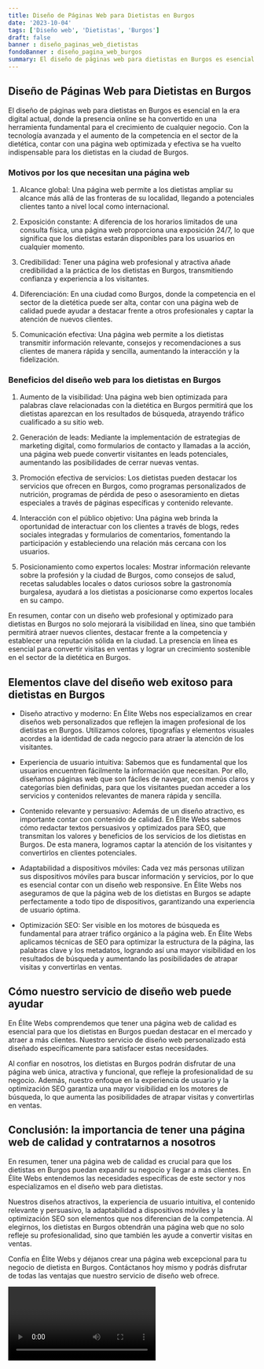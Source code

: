 ```yaml
---
title: Diseño de Páginas Web para Dietistas en Burgos
date: '2023-10-04'
tags: ['Diseño web', 'Dietistas', 'Burgos']
draft: false
banner : diseño_paginas_web_dietistas
fondoBanner : diseño_pagina_web_burgos
summary: El diseño de páginas web para dietistas en Burgos es esencial en la era digital actual, donde la presencia online se ha convertido en una herramienta fundamental para el crecimiento de cualquier negocio. Con la tecnología avanzada y el aumento de la competencia en el sector de la dietética, contar con una página web optimizada y efectiva se ha vuelto indispensable para los dietistas en la ciudad de Burgos.
---
```


## Diseño de Páginas Web para Dietistas en Burgos

El diseño de páginas web para dietistas en Burgos es esencial en la era digital actual, donde la presencia online se ha convertido en una herramienta fundamental para el crecimiento de cualquier negocio. Con la tecnología avanzada y el aumento de la competencia en el sector de la dietética, contar con una página web optimizada y efectiva se ha vuelto indispensable para los dietistas en la ciudad de Burgos.

### Motivos por los que necesitan una página web

1. Alcance global: Una página web permite a los dietistas ampliar su alcance más allá de las fronteras de su localidad, llegando a potenciales clientes tanto a nivel local como internacional.

2. Exposición constante: A diferencia de los horarios limitados de una consulta física, una página web proporciona una exposición 24/7, lo que significa que los dietistas estarán disponibles para los usuarios en cualquier momento.

3. Credibilidad: Tener una página web profesional y atractiva añade credibilidad a la práctica de los dietistas en Burgos, transmitiendo confianza y experiencia a los visitantes.

4. Diferenciación: En una ciudad como Burgos, donde la competencia en el sector de la dietética puede ser alta, contar con una página web de calidad puede ayudar a destacar frente a otros profesionales y captar la atención de nuevos clientes.

5. Comunicación efectiva: Una página web permite a los dietistas transmitir información relevante, consejos y recomendaciones a sus clientes de manera rápida y sencilla, aumentando la interacción y la fidelización.

### Beneficios del diseño web para los dietistas en Burgos

1. Aumento de la visibilidad: Una página web bien optimizada para palabras clave relacionadas con la dietética en Burgos permitirá que los dietistas aparezcan en los resultados de búsqueda, atrayendo tráfico cualificado a su sitio web.

2. Generación de leads: Mediante la implementación de estrategias de marketing digital, como formularios de contacto y llamadas a la acción, una página web puede convertir visitantes en leads potenciales, aumentando las posibilidades de cerrar nuevas ventas.

3. Promoción efectiva de servicios: Los dietistas pueden destacar los servicios que ofrecen en Burgos, como programas personalizados de nutrición, programas de pérdida de peso o asesoramiento en dietas especiales a través de páginas específicas y contenido relevante.

4. Interacción con el público objetivo: Una página web brinda la oportunidad de interactuar con los clientes a través de blogs, redes sociales integradas y formularios de comentarios, fomentando la participación y estableciendo una relación más cercana con los usuarios.

5. Posicionamiento como expertos locales: Mostrar información relevante sobre la profesión y la ciudad de Burgos, como consejos de salud, recetas saludables locales o datos curiosos sobre la gastronomía burgalesa, ayudará a los dietistas a posicionarse como expertos locales en su campo.

En resumen, contar con un diseño web profesional y optimizado para dietistas en Burgos no solo mejorará la visibilidad en línea, sino que también permitirá atraer nuevos clientes, destacar frente a la competencia y establecer una reputación sólida en la ciudad. La presencia en línea es esencial para convertir visitas en ventas y lograr un crecimiento sostenible en el sector de la dietética en Burgos.

<GifSeo />

<Cta />

## Elementos clave del diseño web exitoso para dietistas en Burgos

- Diseño atractivo y moderno: En Élite Webs nos especializamos en crear diseños web personalizados que reflejen la imagen profesional de los dietistas en Burgos. Utilizamos colores, tipografías y elementos visuales acordes a la identidad de cada negocio para atraer la atención de los visitantes.

- Experiencia de usuario intuitiva: Sabemos que es fundamental que los usuarios encuentren fácilmente la información que necesitan. Por ello, diseñamos páginas web que son fáciles de navegar, con menús claros y categorías bien definidas, para que los visitantes puedan acceder a los servicios y contenidos relevantes de manera rápida y sencilla.

- Contenido relevante y persuasivo: Además de un diseño atractivo, es importante contar con contenido de calidad. En Élite Webs sabemos cómo redactar textos persuasivos y optimizados para SEO, que transmitan los valores y beneficios de los servicios de los dietistas en Burgos. De esta manera, logramos captar la atención de los visitantes y convertirlos en clientes potenciales.

- Adaptabilidad a dispositivos móviles: Cada vez más personas utilizan sus dispositivos móviles para buscar información y servicios, por lo que es esencial contar con un diseño web responsive. En Élite Webs nos aseguramos de que la página web de los dietistas en Burgos se adapte perfectamente a todo tipo de dispositivos, garantizando una experiencia de usuario óptima.

- Optimización SEO: Ser visible en los motores de búsqueda es fundamental para atraer tráfico orgánico a la página web. En Élite Webs aplicamos técnicas de SEO para optimizar la estructura de la página, las palabras clave y los metadatos, logrando así una mayor visibilidad en los resultados de búsqueda y aumentando las posibilidades de atrapar visitas y convertirlas en ventas.

## Cómo nuestro servicio de diseño web puede ayudar

En Élite Webs comprendemos que tener una página web de calidad es esencial para que los dietistas en Burgos puedan destacar en el mercado y atraer a más clientes. Nuestro servicio de diseño web personalizado está diseñado específicamente para satisfacer estas necesidades.

Al confiar en nosotros, los dietistas en Burgos podrán disfrutar de una página web única, atractiva y funcional, que refleje la profesionalidad de su negocio. Además, nuestro enfoque en la experiencia de usuario y la optimización SEO garantiza una mayor visibilidad en los motores de búsqueda, lo que aumenta las posibilidades de atrapar visitas y convertirlas en ventas.

## Conclusión: la importancia de tener una página web de calidad y contratarnos a nosotros

En resumen, tener una página web de calidad es crucial para que los dietistas en Burgos puedan expandir su negocio y llegar a más clientes. En Élite Webs entendemos las necesidades específicas de este sector y nos especializamos en el diseño web para dietistas.

Nuestros diseños atractivos, la experiencia de usuario intuitiva, el contenido relevante y persuasivo, la adaptabilidad a dispositivos móviles y la optimización SEO son elementos que nos diferencian de la competencia. Al elegirnos, los dietistas en Burgos obtendrán una página web que no solo refleje su profesionalidad, sino que también les ayude a convertir visitas en ventas.

Confía en Élite Webs y déjanos crear una página web excepcional para tu negocio de dietista en Burgos. Contáctanos hoy mismo y podrás disfrutar de todas las ventajas que nuestro servicio de diseño web ofrece.

<Video />

<CtaBot job='Dietistas' city='Burgos'/>

<Gmaps query='Burgos+españa+maps' />